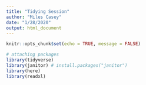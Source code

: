 ```yaml
---
title: "Tidying Session"
author: "Miles Casey"
date: "1/28/2020"
output: html_document
---
```

```r
knitr::opts_chunk$set(echo = TRUE, message = FALSE)

# attaching packages
library(tidyverse)
library(janitor) # install.packages("janitor")
library(here)
library(readxl)
```

